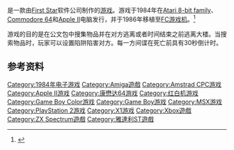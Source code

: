 {{NoteTA
| G1=Games
}}

{{vgname|谍对谍|ja=スパイvsスパイ|en=Spy vs. Spy}}是一款由[[First_Star|First Star]]软件公司制作的[[游戏|游戏]]。游戏于1984年在[[Atari_8-bit_family|Atari 8-bit family]]、[[Commodore_64|Commodore 64]]和[[Apple_II|Apple II]]电脑发行，并于1986年移植至[[FC游戏机|FC游戏机]]。<ref name="gamefaqs">{{cite web| url = http://www.gamefaqs.com/nes/587639-spy-vs-spy/data| title = Release information| publisher = [[GameFAQs|GameFAQs]]| date = | accessdate = 2015-07-20| archive-date = 2015-10-14| archive-url = https://web.archive.org/web/20151014123011/http://www.gamefaqs.com/nes/587639-spy-vs-spy/data| dead-url = no}}</ref>

游戏的目的是在公文包中搜集物品并在对方逃离或者时间结束之前逃离大楼。当搜索物品时，玩家可以设置陷阱陷害对方。每一方间谍在死亡前具有30秒倒计时。

== 参考资料 ==
{{Reflist}}

{{DEFAULTSORT:Spy vs. Spy}}
[[Category:1984年电子游戏|Category:1984年电子游戏]]
[[Category:Amiga遊戲|Category:Amiga遊戲]]
[[Category:Amstrad_CPC游戏|Category:Amstrad CPC游戏]]
[[Category:Apple_II游戏|Category:Apple II游戏]]
[[Category:康懋达64游戏|Category:康懋达64游戏]]
[[Category:红白机游戏|Category:红白机游戏]]
[[Category:Game_Boy_Color游戏|Category:Game Boy Color游戏]]
[[Category:Game_Boy游戏|Category:Game Boy游戏]]
[[Category:MSX游戏|Category:MSX游戏]]
[[Category:PlayStation_2游戏|Category:PlayStation 2游戏]]
[[Category:X1游戏|Category:X1游戏]]
[[Category:Xbox遊戲|Category:Xbox遊戲]]
[[Category:ZX_Spectrum遊戲|Category:ZX Spectrum遊戲]]
[[Category:雅達利ST遊戲|Category:雅達利ST遊戲]]

{{videogame-stub}}